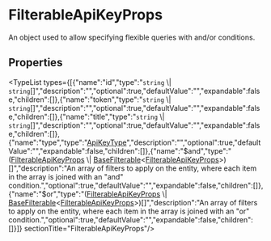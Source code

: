 
# FilterableApiKeyProps

An object used to allow specifying flexible queries with and/or conditions.

## Properties

<TypeList types={[{"name":"id","type":"`string` \\| `string`[]","description":"","optional":true,"defaultValue":"","expandable":false,"children":[]},{"name":"token","type":"`string` \\| `string`[]","description":"","optional":true,"defaultValue":"","expandable":false,"children":[]},{"name":"title","type":"`string` \\| `string`[]","description":"","optional":true,"defaultValue":"","expandable":false,"children":[]},{"name":"type","type":"[ApiKeyType](../types/types.ApiKeyType.mdx)","description":"","optional":true,"defaultValue":"","expandable":false,"children":[]},{"name":"$and","type":"([FilterableApiKeyProps](types.FilterableApiKeyProps.mdx) \\| [BaseFilterable](../DAL/interfaces/types.DAL.BaseFilterable.mdx)&#60;[FilterableApiKeyProps](types.FilterableApiKeyProps.mdx)&#62;)[]","description":"An array of filters to apply on the entity, where each item in the array is joined with an \"and\" condition.","optional":true,"defaultValue":"","expandable":false,"children":[]},{"name":"$or","type":"([FilterableApiKeyProps](types.FilterableApiKeyProps.mdx) \\| [BaseFilterable](../DAL/interfaces/types.DAL.BaseFilterable.mdx)&#60;[FilterableApiKeyProps](types.FilterableApiKeyProps.mdx)&#62;)[]","description":"An array of filters to apply on the entity, where each item in the array is joined with an \"or\" condition.","optional":true,"defaultValue":"","expandable":false,"children":[]}]}  sectionTitle="FilterableApiKeyProps"/>
